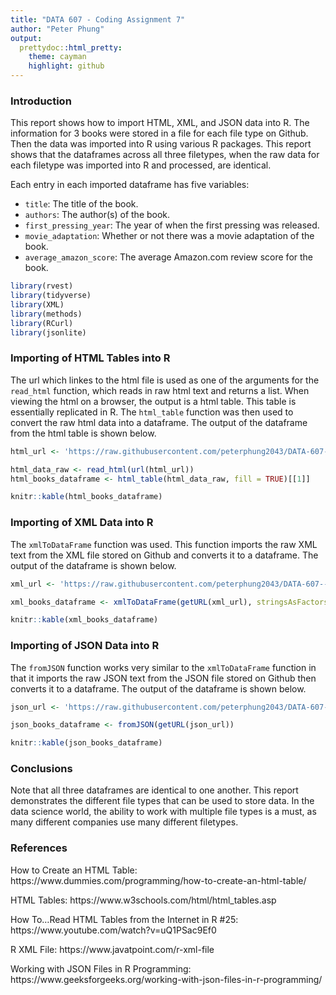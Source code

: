 ```yaml
---
title: "DATA 607 - Coding Assignment 7"
author: "Peter Phung"
output:
  prettydoc::html_pretty:
    theme: cayman
    highlight: github
---
```


### Introduction
This report shows how to import HTML, XML, and JSON data into R. The information for 3 books were stored in a file for each file type on Github. Then the data was imported into R using various R packages. This report shows that the dataframes across all three filetypes, when the raw data for each filetype was imported into R and processed, are identical.

Each entry in each imported dataframe has five variables:

- `title`: The title of the book.
- `authors`: The author(s) of the book.
- `first_pressing_year`: The year of when the first pressing was released.
- `movie_adaptation`: Whether or not there was a movie adaptation of the book.
- `average_amazon_score`: The average Amazon.com review score for the book.

```r

library(rvest)
library(tidyverse)
library(XML)
library(methods)
library(RCurl)
library(jsonlite)

```

### Importing of HTML Tables into R

The url which linkes to the html file is used as one of the arguments for the `read_html` function, which reads in raw html text and returns a list. When viewing the html on a browser, the output is a html table. This table is essentially replicated in R. The `html_table` function was then used to convert the raw html data into a dataframe. The output of the dataframe from the html table is shown below.
```r

html_url <- 'https://raw.githubusercontent.com/peterphung2043/DATA-607---Coding-Assignment-7/main/books_html.html'

html_data_raw <- read_html(url(html_url))
html_books_dataframe <- html_table(html_data_raw, fill = TRUE)[[1]]

knitr::kable(html_books_dataframe)
```

### Importing of XML Data into R

The `xmlToDataFrame` function was used. This function imports the raw XML text from the XML file stored on Github and converts it to a dataframe. The output of the dataframe is shown below.
```r
xml_url <- 'https://raw.githubusercontent.com/peterphung2043/DATA-607---Coding-Assignment-7/main/books_xml.xml'

xml_books_dataframe <- xmlToDataFrame(getURL(xml_url), stringsAsFactors = FALSE)

knitr::kable(xml_books_dataframe)
```

### Importing of JSON Data into R

The `fromJSON` function works very similar to the `xmlToDataFrame` function in that it imports the raw JSON text from the JSON file stored on Github then converts it to a dataframe. The output of the dataframe is shown below.
```r
json_url <- 'https://raw.githubusercontent.com/peterphung2043/DATA-607---Coding-Assignment-7/main/books_json.json'

json_books_dataframe <- fromJSON(getURL(json_url))

knitr::kable(json_books_dataframe)
```

### Conclusions
Note that all three dataframes are identical to one another. This report demonstrates the different file types that can be used to store data. In the data science world, the ability to work with multiple file types is a must, as many different companies use many different filetypes.

### References

How to Create an HTML Table: https://www.dummies.com/programming/how-to-create-an-html-table/

HTML Tables: https://www.w3schools.com/html/html_tables.asp

How To...Read HTML Tables from the Internet in R #25: https://www.youtube.com/watch?v=uQ1PSac9Ef0

R XML File: https://www.javatpoint.com/r-xml-file

Working with JSON Files in R Programming: https://www.geeksforgeeks.org/working-with-json-files-in-r-programming/
